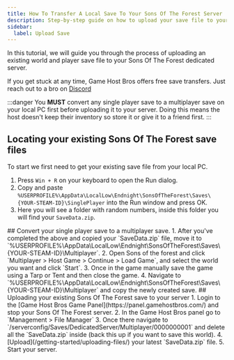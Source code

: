 ```yaml
---
title: How To Transfer A Local Save To Your Sons Of The Forest Server
description: Step-by-step guide on how to upload your save file to your Sons Of The Forest server.
sidebar:
  label: Upload Save
---
```


In this tutorial, we will guide you through the process of uploading an existing world and player save file to your Sons Of The Forest dedicated server.

If you get stuck at any time, Game Host Bros offers free save transfers. Just reach out to a bro on [Discord](https://discord.gg/FN4XgbAwzr)

:::danger
You **MUST** convert any single player save to a multiplayer save on your local PC first before uploading it to your server. Doing this means the host doesn't keep their inventory so store it or give it to a friend first.
:::

## Locating your existing Sons Of The Forest save files
To start we first need to get your existing save file from your local PC.
<Steps>
1. Press `Win + R` on your keyboard to open the Run dialog.
2. Copy and paste `%USERPROFILE%\AppData\LocalLow\Endnight\SonsOfTheForest\Saves\{YOUR-STEAM-ID}\SinglePlayer` into the Run window and press OK.
3. Here you will see a folder with random numbers, inside this folder you will find your `SaveData.zip`.
</Steps>
## Convert your single player save to a multiplayer save.
<Steps>
1. After you've completed the above and copied your `SaveData.zip` file, move it to `%USERPROFILE%\AppData\LocalLow\Endnight\SonsOfTheForest\Saves\{YOUR-STEAM-ID}\Multiplayer`.
2. Open Sons of the forest and click `Multiplayer > Host Game > Continue > Load Game`, and select the world you want and click `Start`.
3. Once in the game manually save the game using a Tarp or Tent and then close the game.
4. Navigate to `%USERPROFILE%\AppData\LocalLow\Endnight\SonsOfTheForest\Saves\{YOUR-STEAM-ID}\Multiplayer` and copy the newly created save.
</Steps>
## Uploading your existing Sons Of The Forest save to your server
<Steps>
1. Login to the [Game Host Bros Game Panel](https://panel.gamehostbros.com/) and stop your Sons Of The Forest server.
2. In the Game Host Bros panel go to `Management > File Manager`
3. Once there navigate to `/serverconfig/Saves/DedicatedServer/Multiplayer/0000000001` and delete all the `SaveData.zip` inside (back this up if you want to save this world).
4. [Upload](/getting-started/uploading-files/) your latest `SaveData.zip` file.
5. Start your server.
</Steps>


